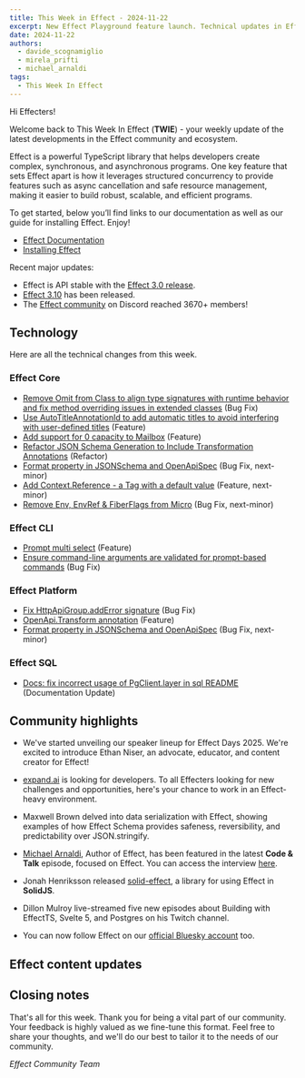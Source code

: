 ```yaml
---
title: This Week in Effect - 2024-11-22
excerpt: New Effect Playground feature launch. Technical updates in Effect. 'Second revision of HTTP API' by Tim Smart
date: 2024-11-22
authors:
  - davide_scognamiglio
  - mirela_prifti
  - michael_arnaldi
tags:
  - This Week In Effect
---
```



Hi Effecters!

Welcome back to This Week In Effect (**TWIE**) - your weekly update of the latest developments in the Effect community and ecosystem.

Effect is a powerful TypeScript library that helps developers create complex, synchronous, and asynchronous programs. One key feature that sets Effect apart is how it leverages structured concurrency to provide features such as async cancellation and safe resource management, making it easier to build robust, scalable, and efficient programs.

To get started, below you’ll find links to our documentation as well as our guide for installing Effect. Enjoy!

- [Effect Documentation](/docs/getting-started/introduction/)
- [Installing Effect](/docs/getting-started/installation/)

Recent major updates:

- Effect is API stable with the [Effect 3.0 release](https://effect.website/blog/effect-3.0).
- [Effect 3.10](https://effect.website/blog/effect-3.10) has been released.
- The [Effect community](https://discord.gg/effect-ts) on Discord reached 3670+ members!

## Technology

Here are all the technical changes from this week.

### Effect Core
- [Remove Omit from Class to align type signatures with runtime behavior and fix method overriding issues in extended classes](https://github.com/Effect-TS/effect/pull/3959) (Bug Fix)
- [Use AutoTitleAnnotationId to add automatic titles to avoid interfering with user-defined titles](https://github.com/Effect-TS/effect/pull/3918) (Feature)
- [Add support for 0 capacity to Mailbox](https://github.com/Effect-TS/effect/pull/3972) (Feature)
- [Refactor JSON Schema Generation to Include Transformation Annotations](https://github.com/Effect-TS/effect/pull/3971) (Refactor)
- [Format property in JSONSchema and OpenApiSpec](https://github.com/Effect-TS/effect/pull/3945) (Bug Fix, next-minor)
- [Add Context.Reference - a Tag with a default value](https://github.com/Effect-TS/effect/pull/3961) (Feature, next-minor)
- [Remove Env, EnvRef & FiberFlags from Micro](https://github.com/Effect-TS/effect/pull/3969) (Bug Fix, next-minor)


### Effect CLI
- [Prompt multi select](https://github.com/Effect-TS/effect/pull/3929) (Feature)
- [Ensure command-line arguments are validated for prompt-based commands](https://github.com/Effect-TS/effect/pull/3976) (Bug Fix)


### Effect Platform
- [Fix HttpApiGroup.addError signature](https://github.com/Effect-TS/effect/pull/3962) (Bug Fix)
- [OpenApi.Transform annotation](https://github.com/Effect-TS/effect/pull/3968) (Feature)
- [Format property in JSONSchema and OpenApiSpec](https://github.com/Effect-TS/effect/pull/3945) (Bug Fix, next-minor)

### Effect SQL
- [Docs: fix incorrect usage of PgClient.layer in sql README](https://github.com/Effect-TS/effect/pull/395) (Documentation Update)


## Community highlights

- We've started unveiling our speaker lineup for Effect Days 2025. We're excited to introduce Ethan Niser, an advocate, educator, and content creator for Effect!
  <Tweet id="1858511454686617823" />

- [expand.ai](https://www.expand.ai) is looking for developers. To all Effecters looking for new challenges and opportunities, here's your chance to work in an Effect-heavy environment.
  <Tweet id="1858674403430854823" />

- Maxwell Brown delved into data serialization with Effect, showing examples of how Effect Schema provides safeness, reversibility, and predictability over JSON.stringify.
  <Tweet id="1858558768985817184" />

- [Michael Arnaldi](https://x.com/MichaelArnaldi), Author of Effect, has been featured in the latest **Code & Talk** episode, focused on Effect. You can access the interview [here](https://www.linkedin.com/events/7263113616420134912/about).
  <Tweet id="1858791916063674450" />

- Jonah Henriksson released [solid-effect](https://github.com/JonahPlusPlus/solid-effect), a library for using Effect in **SolidJS**.

- Dillon Mulroy live-streamed five new episodes about Building with EffectTS, Svelte 5, and Postgres on his Twitch channel.
  <TwitchPlayerNonInteractive video="2301533221" />

- You can now follow Effect on our [official Bluesky account](https://bsky.app/profile/effect-ts.bsky.social) too.

## Effect content updates


## Closing notes

That's all for this week. Thank you for being a vital part of our community. Your feedback is highly valued as we fine-tune this format. Feel free to share your thoughts, and we'll do our best to tailor it to the needs of our community.

_Effect Community Team_
